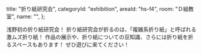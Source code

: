 
  title: "折り紙研究会",
  categoryId: "exhibition",
  areaId: "hs-f4",
  room: "Ｄ組教室",
  name: "",
};

浅野初の折り紙研究会！
折り紙研究会が折るのは、「複雑系折り紙」と呼ばれる激ムズ折り紙！
作品の展示や、折り紙についての豆知識、さらには折り紙を折るスペースもあります！
ぜひ遊びに来てください！
